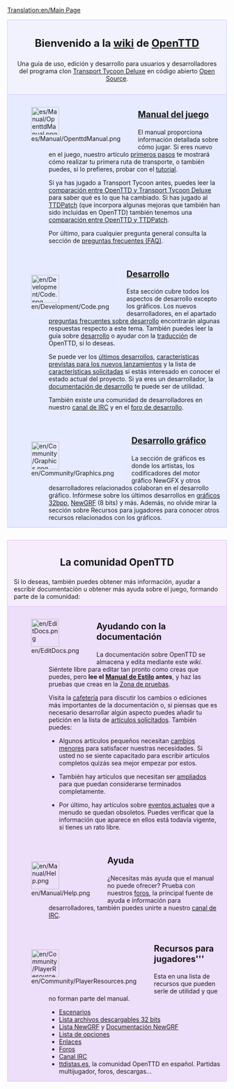 [[Translation:en/Main Page]]

<div style="background-color: #f1f2fe; border: 1px solid #c7c8fe; margin: 0; padding: 1em 1em 1em 1em; text-align:center">
<div style="font-size:1.7em; font-weight:bold">Bienvenido a la [https://www.wikipedia.org/wiki/es:wiki wiki] de <span class="plainlinks">[http://www.openttd.org/ OpenTTD]</span> </div>
Una guía de uso, edición y desarrollo para usuarios y desarrolladores del programa clon [[es/Archive/OpenTTD/Transport Tycoon Deluxe|Transport Tycoon Deluxe]] en código abierto [http://www.opensource.org/ Open Source].
</div>

<div style="background-color: #E7EBFF; border: 1px solid #c7c8fe; border-top:none; padding: 1em 1em 0em 1em; margin-bottom:2em">
<div style="float:left">[[File:es/Manual/OpenttdManual.png|64px]]</div>
<div style="margin-left:80px; margin-bottom:4em">
<div style="font-size:1.4em; font-weight:bold">[[es/Manual/Main Page|Manual del juego]]</div>
El manual proporciona información detallada sobre cómo jugar. Si eres nuevo en el juego, nuestro artículo [[es/Manual/Tutorial/Main Page|primeros pasos]] te mostrará cómo realizar tu primera ruta de transporte, o también puedes, si lo prefieres, probar con el [[es/Manual/Tutorial/Tutorial|tutorial]]. 

Si ya has jugado a Transport Tycoon antes, puedes leer la [[es/Archive/OpenTTD/Cambios respecto de TTD|comparación entre OpenTTD y Transport Tycoon Deluxe]] para saber qué es lo que ha cambiado. Si has jugado al [[es/Archive/OpenTTD/TTDPatch|TTDPatch]] (que incorpora algunas mejoras que también han sido incluidas en OpenTTD) también tenemos una [[es/Archive/OpenTTD/Comparación entre las características de OpenTTD y de TTDPatch|comparación entre OpenTTD y TTDPatch]].

Por último, para cualquier pregunta general consulta la sección de [[es/Archive/Community/Preguntas frecuentes|preguntas frecuentes (FAQ)]].
</div>

<div style="float:left">[[File:en/Development/Code.png|64px]]</div>
<div style="margin-left:80px; margin-bottom:4em">
<div style="font-size:1.4em; font-weight:bold">[[es/Development/Main Page|Desarrollo]]</div>
Esta sección cubre todos los aspectos de desarrollo excepto los gráficos. Los nuevos desarrolladores, en el apartado [[es/Development/Preguntas frecuentes sobre desarrollo|preguntas frecuentes sobre desarrollo]] encontrarán algunas respuestas respecto a este tema. También puedes leer la guía sobre [[es/Development/Main Page|desarrollo]] o ayudar con la [[es/Archive/Community/Internacionalización|traducción]] de OpenTTD, si lo deseas. 

Se puede ver los [[es/Desarrollos recientes y actuales|últimos desarrollos]], [[es/Desarrollo futuro|características previstas para los nuevos lanzamientos]] y la lista de [[es/Archive/Community/Características solicitadas|características solicitadas]] si estás interesado en conocer el estado actual del proyecto. Si ya eres un desarrollador, la [[es/Development/Documentación de desarrollo|documentación de desarrollo]] te puede ser de utilidad.

También existe una comunidad de desarrolladores en nuestro [[es/Development/Canal IRC|canal de IRC]] y en el [http://www.tt-forums.net/viewforum.php?f=33 foro de desarrollo].
</div>

<div style="float:left">[[File:en/Community/Graphics.png|64px]]</div>
<div style="margin-left:80px; margin-bottom:1em; min-height:64px">
<div style="font-size:1.4em; font-weight:bold">[[es/Development/NewGRF/Main Page|Desarrollo gráfico]]</div>
La sección de gráficos es donde los artistas, los codificadores del motor gráfico NewGFX y otros desarrolladores relacionados colaboran en el desarrollo gráfico. Infórmese sobre los últimos desarrollos en [[es/Archive/Old 32bpp/Desarrollo de gráficos de 32 bits|gráficos 32bpp]], [[es/Manual/NewGRF|NewGRF]] (8 bits) y más. Además, no olvide mirar la sección sobre Recursos para jugadores para conocer otros recursos relacionados con los gráficos.
</div>

</div>

<div style="background-color: #F5EDFC; border: 1px solid #E1BBFF; margin: 0; padding: 1em 1em 0em 1em;">
<div style="font-size:1.6em; font-weight:bold; text-align:center">La comunidad OpenTTD</div>
Si lo deseas, también puedes obtener más información, ayudar a escribir documentación u obtener más ayuda sobre el juego, formando parte de la comunidad:
</div>

<div style="background-color: #EDDEFA; border: 1px solid #E1BBFF; border-top:none; padding: 1em 1em 0em 1em;">

<div style="float:left">[[File:en/EditDocs.png|64px]]</div>
<div style="margin-left:80px; margin-bottom:4em">
<div style="font-size:1.4em; font-weight:bold">Ayudando con la documentación</div>
La documentación sobre OpenTTD se almacena y edita mediante este <em>wiki</em>. Siéntete libre para editar tan pronto como creas que puedes, pero '''lee el [[es/Wiki/Manual de Estilo|Manual de Estilo]] antes''', y haz las pruebas que creas en la [[es/Zona de pruebas|Zona de pruebas]].  

Visita la [[es/Archive/Community/Cafetería|cafetería]] para discutir los cambios o ediciones más importantes de la documentación o, si piensas que es necesario desarrollar algún aspecto puedes añadir tu petición en la lista de [[es/Artículos solicitados|artículos solicitados]]. También puedes:

*Algunos artículos pequeños necesitan [[:Category:es/Para hacer|cambios menores]] para satisfacer nuestras necesidades. Si usted no se siente capacitado para escribir artículos completos quizás sea mejor empezar por estos.

*También hay artículos que necesitan ser [[:Category:es/Artículos que necesitan ampliarse|ampliados]] para que puedan considerarse terminados completamente. 

*Por último, hay artículos sobre [[:Category:es/Eventos actuales|eventos actuales]] que a menudo se quedan obsoletos. Puedes verificar que la información que aparece en ellos está todavía vigente, si tienes un rato libre.
</div>

<div style="float:left">[[File:en/Manual/Help.png|64px]]</div>
<div style="margin-left:80px; margin-bottom:4em">
<div style="font-size:1.4em; font-weight:bold">Ayuda</div>
¿Necesitas más ayuda que el manual no puede ofrecer? Prueba con nuestros [http://www.tt-forums.net/viewforum.php?f=55 foros], la principal fuente de ayuda e información para desarrolladores, también puedes unirte a nuestro [[es/Development/Canal IRC|canal de IRC]].
</div>

<div style="float:left">[[File:en/Community/PlayerResources.png|64px]]</div>
<div style="margin-left:80px; margin-bottom:1em">
<div style="font-size:1.4em; font-weight:bold">Recursos para jugadores'''</div>
Esta en una lista de recursos que pueden serle de utilidad y que no forman parte del manual.
*[[es/Community/Scenarios/Main Page|Escenarios]]
*[[es/Archive/Old 32bpp/Lista de archivos descargables de 32 bits|Lista archivos descargables 32 bits]]
*[[es/Community/NewGRF/Main Page|Lista NewGRF]] y [[es/Manual/NewGRF|Documentación NewGRF]]
*[[es/Archive/Manual/Settings/Opciones avanzadas|Lista de opciones]]
*[[es/Archive/Lists/Enlaces|Enlaces]]
*[http://www.tt-forums.net/viewforum.php?f=55 Foros]
*[[es/Development/Canal IRC|Canal IRC]]
*[http://ttdistas.es ttdistas.es], la comunidad OpenTTD en español. Partidas multijugador, foros, descargas...
</div>
</div>